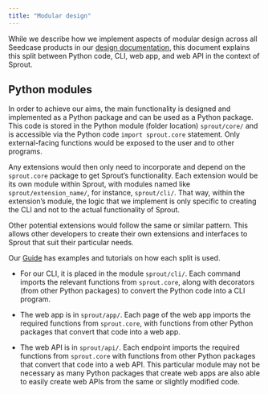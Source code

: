 ```yaml
---
title: "Modular design"
---
```


While we describe how we implement aspects of modular design across all
Seedcase products in our [design
documentation](https://design.seedcase-project.org), this document
explains this split between Python code, CLI, web app, and web API in
the context of Sprout.

## Python modules

In order to achieve our aims, the main functionality is designed and
implemented as a Python package and can be used as a Python package.
This code is stored in the Python module (folder location)
`sprout/core/` and is accessible via the Python code
`import sprout.core` statement. Only external-facing functions would be
exposed to the user and to other programs.

Any extensions would then only need to incorporate and depend on the
`sprout.core` package to get Sprout's functionality. Each extension
would be its own module within Sprout, with modules named like
`sprout/extension_name/`, for instance, `sprout/cli/`. That way, within
the extension's module, the logic that we implement is only specific to
creating the CLI and not to the actual functionality of Sprout.

Other potential extensions would follow the same or similar pattern.
This allows other developers to create their own extensions and
interfaces to Sprout that suit their particular needs.

Our [Guide](../../guide/index.qmd) has examples and tutorials on how
each split is used.

-   For our CLI, it is placed in the module `sprout/cli/`. Each command
    imports the relevant functions from `sprout.core`, along with
    decorators (from other Python packages) to convert the Python code
    into a CLI program.

-   The web app is in `sprout/app/`. Each page of the web app imports
    the required functions from `sprout.core`, with functions from other
    Python packages that convert that code into a web app.

-   The web API is in `sprout/api/`. Each endpoint imports the required
    functions from `sprout.core` with functions from other Python
    packages that convert that code into a web API. This particular
    module may not be necessary as many Python packages that create web
    apps are also able to easily create web APIs from the same or
    slightly modified code.

<!--Next Review date: 2025-01-01-->
